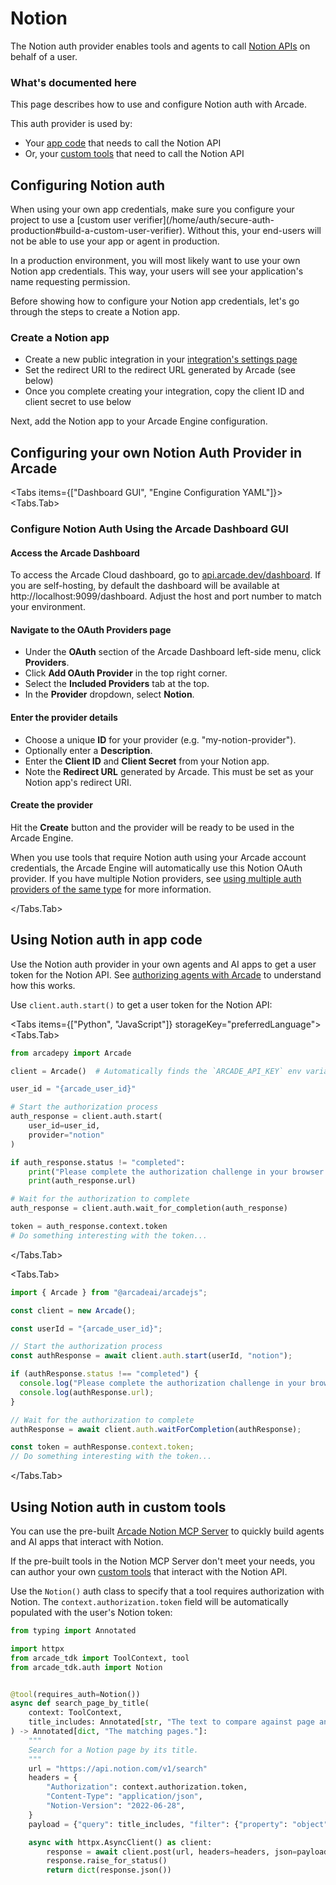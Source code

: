 
# Notion

The Notion auth provider enables tools and agents to call [Notion APIs](https://developers.notion.com/reference/intro) on behalf of a user.

### What's documented here

This page describes how to use and configure Notion auth with Arcade.

This auth provider is used by:

- Your [app code](#using-notion-auth-in-app-code) that needs to call the Notion API
- Or, your [custom tools](#using-notion-auth-in-custom-tools) that need to call the Notion API

## Configuring Notion auth

<Callout type="info">
  When using your own app credentials, make sure you configure your project to
  use a [custom user
  verifier](/home/auth/secure-auth-production#build-a-custom-user-verifier).
  Without this, your end-users will not be able to use your app or agent in
  production.
</Callout>

In a production environment, you will most likely want to use your own Notion app credentials. This way, your users will see your application's name requesting permission.


Before showing how to configure your Notion app credentials, let's go through the steps to create a Notion app.

### Create a Notion app

- Create a new public integration in your [integration's settings page](https://www.notion.so/profile/integrations)
- Set the redirect URI to the redirect URL generated by Arcade (see below)
- Once you complete creating your integration, copy the client ID and client secret to use below

Next, add the Notion app to your Arcade Engine configuration.

## Configuring your own Notion Auth Provider in Arcade



<Tabs items={["Dashboard GUI", "Engine Configuration YAML"]}>
<Tabs.Tab>

### Configure Notion Auth Using the Arcade Dashboard GUI

<Steps>

#### Access the Arcade Dashboard

To access the Arcade Cloud dashboard, go to [api.arcade.dev/dashboard](https://api.arcade.dev/dashboard). If you are self-hosting, by default the dashboard will be available at http://localhost:9099/dashboard. Adjust the host and port number to match your environment.

#### Navigate to the OAuth Providers page

- Under the **OAuth** section of the Arcade Dashboard left-side menu, click **Providers**.
- Click **Add OAuth Provider** in the top right corner.
- Select the **Included Providers** tab at the top.
- In the **Provider** dropdown, select **Notion**.

#### Enter the provider details

- Choose a unique **ID** for your provider (e.g. "my-notion-provider").
- Optionally enter a **Description**.
- Enter the **Client ID** and **Client Secret** from your Notion app.
- Note the **Redirect URL** generated by Arcade. This must be set as your Notion app's redirect URI.

#### Create the provider

Hit the **Create** button and the provider will be ready to be used in the Arcade Engine.

</Steps>

When you use tools that require Notion auth using your Arcade account credentials, the Arcade Engine will automatically use this Notion OAuth provider. If you have multiple Notion providers, see [using multiple auth providers of the same type](/home/auth-providers#using-multiple-providers-of-the-same-type) for more information.

</Tabs.Tab>
</Tabs>

## Using Notion auth in app code

Use the Notion auth provider in your own agents and AI apps to get a user token for the Notion API. See [authorizing agents with Arcade](/home/auth/how-arcade-helps) to understand how this works.

Use `client.auth.start()` to get a user token for the Notion API:

<Tabs items={["Python", "JavaScript"]} storageKey="preferredLanguage">
<Tabs.Tab>

```python {8-11}
from arcadepy import Arcade

client = Arcade()  # Automatically finds the `ARCADE_API_KEY` env variable

user_id = "{arcade_user_id}"

# Start the authorization process
auth_response = client.auth.start(
    user_id=user_id,
    provider="notion"
)

if auth_response.status != "completed":
    print("Please complete the authorization challenge in your browser:")
    print(auth_response.url)

# Wait for the authorization to complete
auth_response = client.auth.wait_for_completion(auth_response)

token = auth_response.context.token
# Do something interesting with the token...
```

</Tabs.Tab>

<Tabs.Tab>

```javascript {8}
import { Arcade } from "@arcadeai/arcadejs";

const client = new Arcade();

const userId = "{arcade_user_id}";

// Start the authorization process
const authResponse = await client.auth.start(userId, "notion");

if (authResponse.status !== "completed") {
  console.log("Please complete the authorization challenge in your browser:");
  console.log(authResponse.url);
}

// Wait for the authorization to complete
authResponse = await client.auth.waitForCompletion(authResponse);

const token = authResponse.context.token;
// Do something interesting with the token...
```

</Tabs.Tab>

</Tabs>

## Using Notion auth in custom tools

You can use the pre-built [Arcade Notion MCP Server](/mcp-servers/productivity/notion) to quickly build agents and AI apps that interact with Notion.

If the pre-built tools in the Notion MCP Server don't meet your needs, you can author your own [custom tools](/home/build-tools/create-a-mcp-server) that interact with the Notion API.

Use the `Notion()` auth class to specify that a tool requires authorization with Notion. The `context.authorization.token` field will be automatically populated with the user's Notion token:

```python {8,18}
from typing import Annotated

import httpx
from arcade_tdk import ToolContext, tool
from arcade_tdk.auth import Notion


@tool(requires_auth=Notion())
async def search_page_by_title(
    context: ToolContext,
    title_includes: Annotated[str, "The text to compare against page and database titles."],
) -> Annotated[dict, "The matching pages."]:
    """
    Search for a Notion page by its title.
    """
    url = "https://api.notion.com/v1/search"
    headers = {
        "Authorization": context.authorization.token,
        "Content-Type": "application/json",
        "Notion-Version": "2022-06-28",
    }
    payload = {"query": title_includes, "filter": {"property": "object", "value": "page"}}

    async with httpx.AsyncClient() as client:
        response = await client.post(url, headers=headers, json=payload)
        response.raise_for_status()
        return dict(response.json())
```
